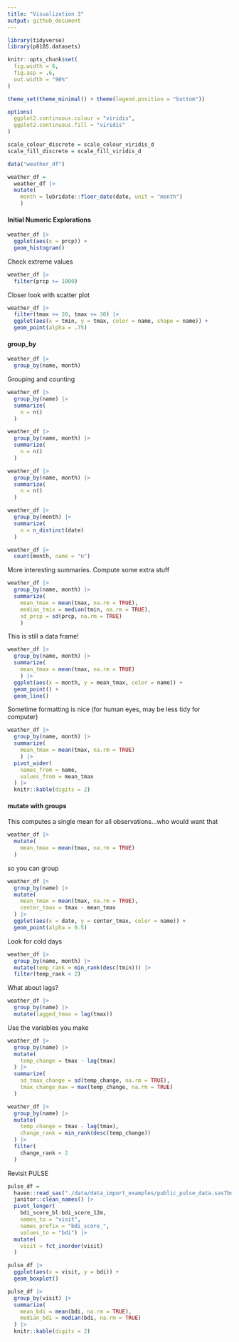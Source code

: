```yaml
---
title: "Visualization 3"
output: github_document
---
```


```r
library(tidyverse)
library(p8105.datasets)

knitr::opts_chunk$set(
  fig.width = 6,
  fig.asp = .6,
  out.width = "90%"
)

theme_set(theme_minimal() + theme(legend.position = "bottom"))

options(
  ggplot2.continuous.colour = "viridis",
  ggplot2.continuous.fill = "viridis"
)

scale_colour_discrete = scale_colour_viridis_d
scale_fill_discrete = scale_fill_viridis_d
```

```r
data("weather_df")

weather_df = 
  weather_df |>
  mutate(
    month = lubridate::floor_date(date, unit = "month")
    )
```
#### Initial Numeric Explorations
```r
weather_df |> 
  ggplot(aes(x = prcp)) +
  geom_histogram()
```

Check extreme values
```r
weather_df |> 
  filter(prcp >= 1000)
```

Closer look with scatter plot
```r
weather_df |> 
  filter(tmax >= 20, tmax <= 30) |> 
  ggplot(aes(x = tmin, y = tmax, color = name, shape = name)) + 
  geom_point(alpha = .75)
```

#### group_by
```r
weather_df |>
  group_by(name, month)
```

Grouping and counting
```r
weather_df |> 
  group_by(name) |> 
  summarize(
    n = n()
  )
```

```r
weather_df |> 
  group_by(name, month) |> 
  summarize(
    n = n()
  )
```

```r
weather_df |> 
  group_by(name, month) |> 
  summarize(
    n = n()
  )
```

```r
weather_df |> 
  group_by(month) |> 
  summarize(
    n = n_distinct(date)
  )
```

```r
weather_df |>
  count(month, name = "n")
```


More interesting summaries. Compute some extra stuff
```r
weather_df |>
  group_by(name, month) |>
  summarize(
    mean_tmax = mean(tmax, na.rm = TRUE),
    median_tmix = median(tmin, na.rm = TRUE),
    sd_prcp = sd(prcp, na.rm = TRUE)
    )
```
This is still a data frame!
```r
weather_df |>
  group_by(name, month) |> 
  summarize(
    mean_tmax = mean(tmax, na.rm = TRUE)
    ) |> 
  ggplot(aes(x = month, y = mean_tmax, color = name)) + 
  geom_point() +
  geom_line()
```

Sometime formatting is nice (for human eyes, may be less tidy for computer)
```r
weather_df |>
  group_by(name, month) |> 
  summarize(
    mean_tmax = mean(tmax, na.rm = TRUE)
    ) |> 
  pivot_wider(
    names_from = name,
    values_from = mean_tmax
  ) |> 
  knitr::kable(digits = 2)
```

#### mutate with groups
This computes a single mean for all observations...who would want that
```r
weather_df |> 
  mutate(
    mean_tmax = mean(tmax, na.rm = TRUE)
  )
```
so you can group
```r
weather_df |> 
  group_by(name) |> 
  mutate(
    mean_tmax = mean(tmax, na.rm = TRUE), 
    center_tmax = tmax - mean_tmax
  ) |> 
  ggplot(aes(x = date, y = center_tmax, color = name)) +
  geom_point(alpha = 0.5)
```

Look for cold days
```r
weather_df |> 
  group_by(name, month) |> 
  mutate(temp_rank = min_rank(desc(tmin))) |> 
  filter(temp_rank < 2)
```

What about lags?
```r
weather_df |> 
  group_by(name) |> 
  mutate(lagged_tmax = lag(tmax))
```

Use the variables you make
```r
weather_df |> 
  group_by(name) |> 
  mutate(
    temp_change = tmax - lag(tmax)
  ) |> 
  summarize(
    sd_tmax_change = sd(temp_change, na.rm = TRUE),
    tmax_change_max = max(temp_change, na.rm = TRUE)
  )
```

```r
weather_df |> 
  group_by(name) |> 
  mutate(
    temp_change = tmax - lag(tmax),
    change_rank = min_rank(desc(temp_change))
  ) |> 
  filter(
    change_rank < 2
  )
```

Revisit PULSE
```r
pulse_df = 
  haven::read_sas("./data/data_import_examples/public_pulse_data.sas7bdat") |> 
  janitor::clean_names() |>
  pivot_longer(
    bdi_score_bl:bdi_score_12m,
    names_to = "visit", 
    names_prefix = "bdi_score_",
    values_to = "bdi") |> 
  mutate(
    visit = fct_inorder(visit)
  )

pulse_df |> 
  ggplot(aes(x = visit, y = bdi)) +
  geom_boxplot()

pulse_df |> 
  group_by(visit) |> 
  summarize(
    mean_bdi = mean(bdi, na.rm = TRUE),
    median_bdi = median(bdi, na.rm = TRUE)
  ) |> 
  knitr::kable(digits = 2)
```


